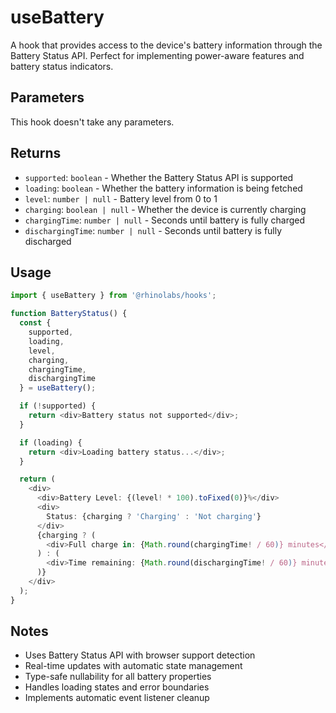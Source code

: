 # useBattery

A hook that provides access to the device's battery information through the Battery Status API. Perfect for implementing power-aware features and battery status indicators.

## Parameters

This hook doesn't take any parameters.

## Returns

- `supported`: `boolean` - Whether the Battery Status API is supported
- `loading`: `boolean` - Whether the battery information is being fetched
- `level`: `number | null` - Battery level from 0 to 1
- `charging`: `boolean | null` - Whether the device is currently charging
- `chargingTime`: `number | null` - Seconds until battery is fully charged
- `dischargingTime`: `number | null` - Seconds until battery is fully discharged

## Usage

```typescript
import { useBattery } from '@rhinolabs/hooks';

function BatteryStatus() {
  const {
    supported,
    loading,
    level,
    charging,
    chargingTime,
    dischargingTime
  } = useBattery();

  if (!supported) {
    return <div>Battery status not supported</div>;
  }

  if (loading) {
    return <div>Loading battery status...</div>;
  }

  return (
    <div>
      <div>Battery Level: {(level! * 100).toFixed(0)}%</div>
      <div>
        Status: {charging ? 'Charging' : 'Not charging'}
      </div>
      {charging ? (
        <div>Full charge in: {Math.round(chargingTime! / 60)} minutes</div>
      ) : (
        <div>Time remaining: {Math.round(dischargingTime! / 60)} minutes</div>
      )}
    </div>
  );
}
```

## Notes

- Uses Battery Status API with browser support detection
- Real-time updates with automatic state management
- Type-safe nullability for all battery properties
- Handles loading states and error boundaries
- Implements automatic event listener cleanup
